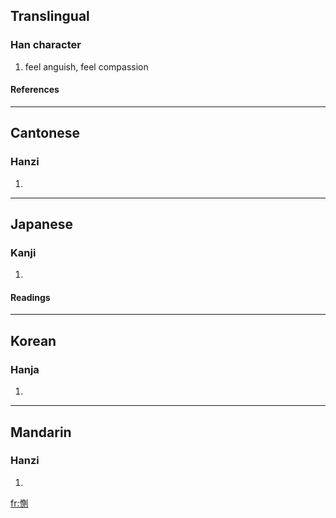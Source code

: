 {{see|恻}}

==Translingual==
===Han character===
{{Han char|rn=61|rad=心|as=09|sn=12|four=9200<sub>0</sub>|canj=心月金弓 (PBCN)}}
# feel anguish, feel compassion
====References====
{{Han ref|kx=0393.050|dkj=10869|dj=0729.030|hdz=42327.120|uh=60FB|ud=24827|bh=B46C|bd=46188}}
----
==Cantonese==
===Hanzi===
{{yue-hanzi|jyut=|y=chak1}}
# {{defn|Cantonese}}
----
==Japanese==
===Kanji===
{{ja-kanji|grade=|rs=心09}}
# {{defn|Japanese}} 
====Readings====
{{ja-readings|on=[[そく]] (soku), [[しょく]] (shoku)|kun=[[いたむ]] (itamu)}}
----
==Korean==
===Hanja===
{{ko-hanja|hangeul=측|eumhun=|rv=cheuk|mr=ch'ŭk|y=chuk}}
# {{defn|Korean}}
----
==Mandarin==
===Hanzi===
{{cmn-hanzi|sim=恻|pin=[[cè]] (ce4)|wg=ts'e<sup>4</sup>}}
# {{defn|Mandarin}}

[[fr:惻]]